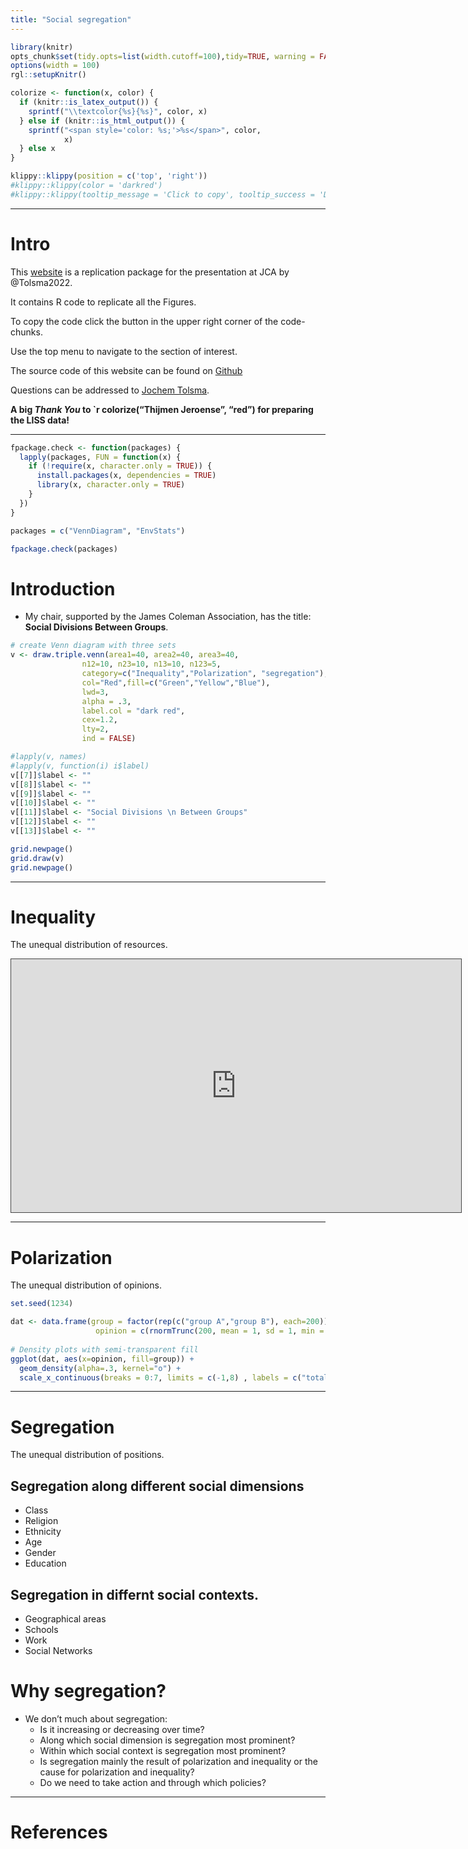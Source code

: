 ```yaml
---
title: "Social segregation"
---
```


```r
library(knitr)
opts_chunk$set(tidy.opts=list(width.cutoff=100),tidy=TRUE, warning = FALSE, message = FALSE,comment = "#>", cache=TRUE, echo=FALSE, class.source=c("test"), class.output=c("test2"))
options(width = 100)
rgl::setupKnitr()
```

```r
colorize <- function(x, color) {
  if (knitr::is_latex_output()) {
    sprintf("\\textcolor{%s}{%s}", color, x)
  } else if (knitr::is_html_output()) {
    sprintf("<span style='color: %s;'>%s</span>", color, 
            x)
  } else x
}

```

```r
klippy::klippy(position = c('top', 'right'))
#klippy::klippy(color = 'darkred')
#klippy::klippy(tooltip_message = 'Click to copy', tooltip_success = 'Done')
```


---


#  Intro


This [website](https://jochemtolsma.github.io/JCA/) is a replication package for the presentation at JCA by @Tolsma2022.

It contains R code to replicate all the Figures.

To copy the code click the button in the upper right corner of the code-chunks.

Use the top menu to navigate to the section of interest. 

The source code of this website can be found on [Github](https://github.com/JochemTolsma/JCA)

Questions can be addressed to [Jochem Tolsma](mailto:jochem.tolsma@ru.nl).


**A big *Thank You* to `r colorize("Thijmen Jeroense", "red") for preparing the LISS data!**  

---  





```r
fpackage.check <- function(packages) {
  lapply(packages, FUN = function(x) {
    if (!require(x, character.only = TRUE)) {
      install.packages(x, dependencies = TRUE)
      library(x, character.only = TRUE)
    }
  })
}

packages = c("VennDiagram", "EnvStats")

fpackage.check(packages)
```







# Introduction 

- My chair, supported by the James Coleman Association, has the title: **Social Divisions Between Groups**. 


```r

# create Venn diagram with three sets
v <- draw.triple.venn(area1=40, area2=40, area3=40,
				n12=10, n23=10, n13=10, n123=5,
				category=c("Inequality","Polarization", "segregation"), cat.dist = -.1, cat.cex=1.5,
				col="Red",fill=c("Green","Yellow","Blue"),
				lwd=3,
				alpha = .3,
				label.col = "dark red",
				cex=1.2,
				lty=2, 
				ind = FALSE)

#lapply(v, names)
#lapply(v, function(i) i$label)
v[[7]]$label <- ""
v[[8]]$label <- ""
v[[9]]$label <- ""
v[[10]]$label <- ""
v[[11]]$label <- "Social Divisions \n Between Groups"
v[[12]]$label <- ""
v[[13]]$label <- ""

grid.newpage()
grid.draw(v)
grid.newpage()

```

---  

# Inequality

The unequal distribution of resources. 

<iframe src="https://jtolsma.shinyapps.io/Gini2/" height="405" width="720" style="border: 1px solid #464646;" allowfullscreen="" allow="autoplay"></iframe>

---  

# Polarization

The unequal distribution of opinions. 


```r
set.seed(1234)

dat <- data.frame(group = factor(rep(c("group A","group B"), each=200)), 
                   opinion = c(rnormTrunc(200, mean = 1, sd = 1, min = 0, max = 7),rnormTrunc(200, mean = 6, sd = 1, min = 0, max = 7)))
 
# Density plots with semi-transparent fill
ggplot(dat, aes(x=opinion, fill=group)) +
  geom_density(alpha=.3, kernel="o") +
  scale_x_continuous(breaks = 0:7, limits = c(-1,8) , labels = c("totally disagree", "", "","", "", "", "", "totally agree")) 
```


--- 


# Segregation

The unequal distribution of positions. 

## Segregation along different social dimensions

* Class  
* Religion  
* Ethnicity  
* Age  
* Gender  
* Education  

## Segregation in differnt social contexts. 

* Geographical areas  
* Schools  
* Work  
* Social Networks  

# Why segregation?  

- We don't much about segregation:  
  * Is it increasing or decreasing over time?  
  * Along which social dimension is segregation most prominent?  
  * Within which social context is segregation most prominent?  
  * Is segregation mainly the result of polarization and inequality or the cause for polarization and inequality?  
  * Do we need to take action and through which policies? 

---  


# References
